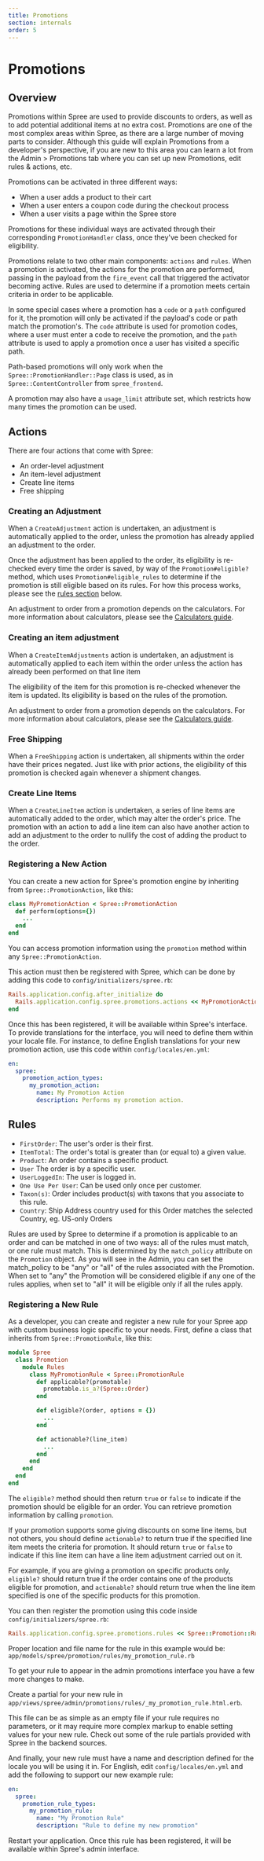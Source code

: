 ```yaml
---
title: Promotions
section: internals
order: 5
---
```


# Promotions

## Overview

Promotions within Spree are used to provide discounts to orders, as well as to add potential additional items at no extra cost. Promotions are one of the most complex areas within Spree, as there are a large number of moving parts to consider. Although this guide will explain Promotions from a developer's perspective, if you are new to this area you can learn a lot from the Admin &gt; Promotions tab where you can set up new Promotions, edit rules & actions, etc.

Promotions can be activated in three different ways:

* When a user adds a product to their cart
* When a user enters a coupon code during the checkout process
* When a user visits a page within the Spree store

Promotions for these individual ways are activated through their corresponding `PromotionHandler` class, once they've been checked for eligibility.

Promotions relate to two other main components: `actions` and `rules`. When a promotion is activated, the actions for the promotion are performed, passing in the payload from the `fire_event` call that triggered the activator becoming active. Rules are used to determine if a promotion meets certain criteria in order to be applicable.

In some special cases where a promotion has a `code` or a `path` configured for it, the promotion will only be activated if the payload's code or path match the promotion's. The `code` attribute is used for promotion codes, where a user must enter a code to receive the promotion, and the `path` attribute is used to apply a promotion once a user has visited a specific path.

 Path-based promotions will only work when the `Spree::PromotionHandler::Page` class is used, as in `Spree::ContentController` from `spree_frontend`.

A promotion may also have a `usage_limit` attribute set, which restricts how many times the promotion can be used.

## Actions

There are four actions that come with Spree:

* An order-level adjustment
* An item-level adjustment
* Create line items
* Free shipping

### Creating an Adjustment

When a `CreateAdjustment` action is undertaken, an adjustment is automatically applied to the order, unless the promotion has already applied an adjustment to the order.

Once the adjustment has been applied to the order, its eligibility is re-checked every time the order is saved, by way of the `Promotion#eligible?` method, which uses `Promotion#eligible_rules` to determine if the promotion is still eligible based on its rules. For how this process works, please see the [rules section](promotions#rules) below.

An adjustment to order from a promotion depends on the calculators. For more information about calculators, please see the [Calculators guide](calculators).

### Creating an item adjustment

When a `CreateItemAdjustments` action is undertaken, an adjustment is automatically applied to each item within the order unless the action has already been performed on that line item

The eligibility of the item for this promotion is re-checked whenever the item is updated. Its eligibility is based on the rules of the promotion.

An adjustment to order from a promotion depends on the calculators. For more information about calculators, please see the [Calculators guide](calculators).

### Free Shipping

When a `FreeShipping` action is undertaken, all shipments within the order have their prices negated. Just like with prior actions, the eligibility of this promotion is checked again whenever a shipment changes.

### Create Line Items

When a `CreateLineItem` action is undertaken, a series of line items are automatically added to the order, which may alter the order's price. The promotion with an action to add a line item can also have another action to add an adjustment to the order to nullify the cost of adding the product to the order.

### Registering a New Action

You can create a new action for Spree's promotion engine by inheriting from `Spree::PromotionAction`, like this:

```ruby
class MyPromotionAction < Spree::PromotionAction
  def perform(options={})
    ...
  end
end
```

You can access promotion information using the `promotion` method within any `Spree::PromotionAction`.

This action must then be registered with Spree, which can be done by adding this code to `config/initializers/spree.rb`:

```ruby
Rails.application.config.after_initialize do
  Rails.application.config.spree.promotions.actions << MyPromotionAction
end
```

Once this has been registered, it will be available within Spree's interface. To provide translations for the interface, you will need to define them within your locale file. For instance, to define English translations for your new promotion action, use this code within `config/locales/en.yml`:

```yaml
en:
  spree:
    promotion_action_types:
      my_promotion_action:
        name: My Promotion Action
        description: Performs my promotion action.
```

## Rules

* `FirstOrder`: The user's order is their first.
* `ItemTotal`: The order's total is greater than \(or equal to\) a given value.
* `Product`: An order contains a specific product.
* `User` The order is by a specific user.
* `UserLoggedIn`: The user is logged in.
* `One Use Per User`: Can be used only once per customer.
* `Taxon(s)`: Order includes product\(s\) with taxons that you associate to this rule.
* `Country`: Ship Address country used for this Order matches the selected Country, eg. US-only Orders

Rules are used by Spree to determine if a promotion is applicable to an order and can be matched in one of two ways: all of the rules must match, or one rule must match. This is determined by the `match_policy` attribute on the `Promotion` object. As you will see in the Admin, you can set the match\_policy to be "any" or "all" of the rules associated with the Promotion. When set to "any" the Promotion will be considered eligible if any one of the rules applies, when set to "all" it will be eligible only if all the rules apply.

### Registering a New Rule

As a developer, you can create and register a new rule for your Spree app with custom business logic specific to your needs. First, define a class that inherits from `Spree::PromotionRule`, like this:

```ruby
module Spree
  class Promotion
    module Rules
      class MyPromotionRule < Spree::PromotionRule
        def applicable?(promotable)
          promotable.is_a?(Spree::Order)
        end

        def eligible?(order, options = {})
          ...
        end

        def actionable?(line_item)
          ...
        end
      end
    end
  end
end
```

The `eligible?` method should then return `true` or `false` to indicate if the promotion should be eligible for an order. You can retrieve promotion information by calling `promotion`.

If your promotion supports some giving discounts on some line items, but not others, you should define `actionable?` to return true if the specified line item meets the criteria for promotion. It should return `true` or `false` to indicate if this line item can have a line item adjustment carried out on it.

For example, if you are giving a promotion on specific products only, `eligible?` should return true if the order contains one of the products eligible for promotion, and `actionable?` should return true when the line item specified is one of the specific products for this promotion.

You can then register the promotion using this code inside `config/initializers/spree.rb`:

```ruby
Rails.application.config.spree.promotions.rules << Spree::Promotion::Rules::MyPromotionRule
```

 Proper location and file name for the rule in this example would be: `app/models/spree/promotion/rules/my_promotion_rule.rb`

To get your rule to appear in the admin promotions interface you have a few more changes to make.

Create a partial for your new rule in `app/views/spree/admin/promotions/rules/_my_promotion_rule.html.erb`.

This file can be as simple as an empty file if your rule requires no parameters, or it may require more complex markup to enable setting values for your new rule. Check out some of the rule partials provided with Spree in the backend sources.

And finally, your new rule must have a name and description defined for the locale you will be using it in. For English, edit `config/locales/en.yml` and add the following to support our new example rule:

```yaml
en:
  spree:
    promotion_rule_types:
      my_promotion_rule:
        name: "My Promotion Rule"
        description: "Rule to define my new promotion"
```

Restart your application. Once this rule has been registered, it will be available within Spree's admin interface.

